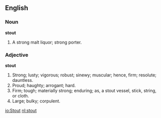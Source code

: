 ==English==

===Noun===

'''stout'''

#A strong malt liquor; strong porter.

===Adjective===

'''stout'''

#Strong; lusty; vigorous; robust; sinewy; muscular; hence, firm; resolute; dauntless.
#Proud; haughty; arrogant; hard.
#Firm; tough; materially strong; enduring; as, a stout vessel, stick, string, or cloth.
#Large; bulky; corpulent.

[[io:Stout]]
[[nl:stout]]